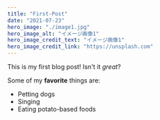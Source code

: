 ---
title: "First-Post"
date: "2021-07-23"
hero_image: "./image1.jpg"
hero_image_alt: "イメージ画像1"
hero_image_credit_text: "イメージ画像1"
hero_image_credit_link: "https://unsplash.com"
---

This is my first blog post! Isn't it *great*?

Some of my **favorite** things are:

* Petting dogs
* Singing
* Eating potato-based foods